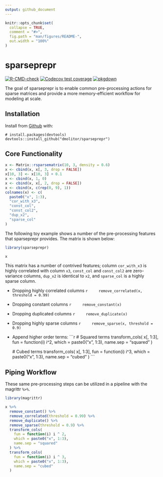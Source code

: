```yaml
---
output: github_document
---
```


<!-- README.md is generated from README.Rmd. Please edit that file -->

```r
knitr::opts_chunk$set(
  collapse = TRUE,
  comment = "#>",
  fig.path = "man/figures/README-",
  out.width = "100%"
)
```

# sparseprepr

<!-- badges: start -->
[![R-CMD-check](https://github.com/dmolitor/sparseprepr/workflows/R-CMD-check/badge.svg)](https://github.com/dmolitor/sparseprepr/actions)
[![Codecov test coverage](https://codecov.io/gh/dmolitor/sparseprepr/branch/main/graph/badge.svg?token=PCAC1RA7GE)](https://codecov.io/gh/dmolitor/sparseprepr?branch=main)
[![pkgdown](https://github.com/dmolitor/sparseprepr/workflows/pkgdown/badge.svg)](https://github.com/dmolitor/sparseprepr/actions)
<!-- badges: end -->

The goal of sparseprepr is to enable common pre-processing actions for sparse 
matrices and provide a more memory-efficient workflow for modeling at scale.

## Installation

Install from [Github](https://github.com) with:
```
# install.packages(devtools)
devtools::install_github("dmolitor/sparseprepr")
```

## Core Functionality
```r
x <- Matrix::rsparsematrix(10, 3, density = 0.6)
x <- cbind(x, x[, 3, drop = FALSE])
x[10, 3] <- x[10, 3] + 0.1
x <- cbind(x, 1, 0)
x <- cbind(x, x[, 2, drop = FALSE])
x <- cbind(x, c(rep(0, 9), 1))
colnames(x) <- c(
  paste0("x", 1:3),
  "cor_with_x3",
  "const_col",
  "const_col2",
  "dup_x2",
  "sparse_col"
)
```

The following toy example shows a number of the pre-processing features that
sparseprepr provides. The matrix is shown below:
```r
library(sparseprepr)

x
```

This matrix has a number of contrived features; column `cor_with_x3` is highly 
correlated with column `x3`, `const_col` and `const_col2` are zero-variance 
columns, `dup_x2` is identical to `x2`, and `sparse_col` is a highly sparse 
column.

- Dropping highly correlated columns
    ```r
    remove_correlated(x, threshold = 0.99)
    ```

- Dropping constant columns
    ```r
    remove_constant(x)
    ```

- Dropping duplicated columns
    ```r
    remove_duplicate(x)
    ```

- Dropping highly sparse columns
    ```r
    remove_sparse(x, threshold = 0.9)
    ```

- Append higher order terms:
    ```r
    # Squared terms
    transform_cols(
      x[, 1:3], 
      fun = function(i) i^2, 
      which = paste0("x", 1:3), 
      name.sep = "squared"
    )
    
    # Cubed terms
    transform_cols(
      x[, 1:3], 
      fun = function(i) i^3, 
      which = paste0("x", 1:3), 
      name.sep = "cubed"
    )
    ```

## Piping Workflow

These same pre-processing steps can be utilized in a pipeline with the magrittr
`%>%`.
```r
library(magrittr)

x %>%
  remove_constant() %>%
  remove_correlated(threshold = 0.99) %>%
  remove_duplicate() %>%
  remove_sparse(threshold = 0.9) %>%
  transform_cols(
    fun = function(i) i ^ 2,
    which = paste0("x", 1:3),
    name.sep = "squared"
  ) %>%
  transform_cols(
    fun = function(i) i ^ 3,
    which = paste0("x", 1:3),
    name.sep = "cubed"
  )
```

